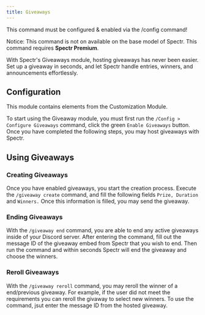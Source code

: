 ```yaml
---
title: Giveaways
---
```


<Warning>This command must be configured & enabled via the /config command!</Warning>

<Info>Notice: This command is not on available on the base model of Spectr. This command requires **Spectr Premium**.</Info>

With Spectr's Giveaways module, hosting giveaways has never been easier. Set up a giveaway in seconds, and let Spectr handle entries, winners, and announcements effortlessly.
## Configuration

<Info>This module contains elements from the Customization Module.</Info>

To start using the Giveaway module, you must first run the `/Config > Configure Giveaways` command, click the green `Enable Giveaways` button. Once you have completed the following steps, you may host giveaways with Spectr.

## Using Giveaways
### Creating Giveaways
Once you have enabled giveaways, you start the creation process. Execute the `/giveaway create` command, and fill the following fields `Prize, Duration` and `Winners.` Once this information is filled, you may send the giveaway.

### Ending Giveaways
With the `/giveaway end` command, you are able to end any active giveaways inside of your Discord server. After entering the command, fill out the message ID of the giveaway embed from Spectr that you wish to end. Then run the command and within seconds Spectr will end the giveaway and choose the winners.

### Reroll Giveaways
With the `/giveaway reroll` command, you may reroll the winner of a end/previous giveaway. For example, if the user did not meet the requirements you can reroll the givaway to select new winners. To use the command, jsut enter the message ID from the hosted giveaway.